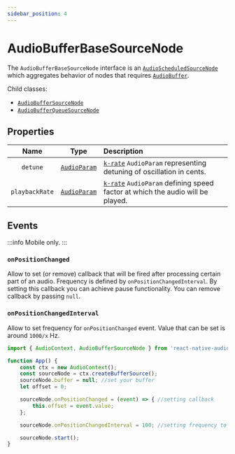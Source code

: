 ```yaml
---
sidebar_position: 4
---
```



# AudioBufferBaseSourceNode

The `AudioBufferBaseSourceNode` interface is an [`AudioScheduledSourceNode`](/sources/audio-scheduled-source-node) which aggregates behavior of nodes that requires [`AudioBuffer`](/sources/audio-buffer).

Child classes:
 - [`AudioBufferSourceNode`](/sources/audio-buffer-source-node)
 - [`AudioBufferQueueSourceNode`](/sources/audio-buffer-queue-source-node)

## Properties

| Name | Type | Description |
| :----: | :----: | :-------- |
| `detune` | [`AudioParam`](/core/audio-param) | [`k-rate`](/core/audio-param#a-rate-vs-k-rate) `AudioParam` representing detuning of oscillation in cents. |
| `playbackRate` | [`AudioParam`](/core/audio-param) | [`k-rate`](/core/audio-param#a-rate-vs-k-rate) `AudioParam` defining speed factor at which the audio will be played. |


## Events

:::info
Mobile only.
:::

### `onPositionChanged`

Allow to set (or remove) callback that will be fired after processing certain part of an audio.
Frequency is defined by `onPositionChangedInterval`. By setting this callback you can achieve pause functionality.
You can remove callback by passing `null`.

### `onPositionChangedInterval`

Allow to set frequency for `onPositionChanged` event. Value that can be set is around `1000/x` Hz.

```ts
import { AudioContext, AudioBufferSourceNode } from 'react-native-audio-api';

function App() {
    const ctx = new AudioContext();
    const sourceNode = ctx.createBufferSource();
    sourceNode.buffer = null; //set your buffer
    let offset = 0;

    sourceNode.onPositionChanged = (event) => { //setting callback
        this.offset = event.value;
    };

    sourceNode.onPositionChangedInterval = 100; //setting frequency to ~10Hz

    sourceNode.start();
}
```
